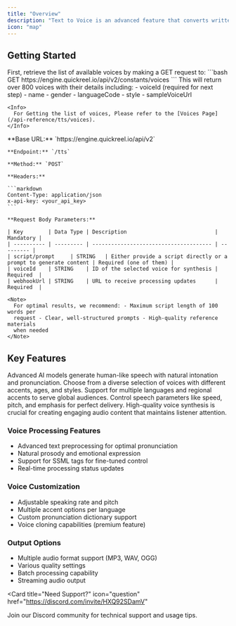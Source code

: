 ```yaml
---
title: "Overview"
description: "Text to Voice is an advanced feature that converts written text into natural-sounding speech using AI technology. This service enables dynamic content creation with high-quality voice synthesis for various applications including video narration, audiobooks, and more."
icon: "map"
---
```


## Getting Started

<Steps>
  <Step title="Get Available Voices">
    First, retrieve the list of available voices by making a GET request to:
    ```bash
    GET https://engine.quickreel.io/api/v2/constants/voices
    ```
    This will return over 800 voices with their details including:
    - voiceId (required for next step)
    - name
    - gender
    - languageCode
    - style
    - sampleVoiceUrl

    <Info>
      For Getting the list of voices, Please refer to the [Voices Page](/api-reference/tts/voices).
    </Info>

  </Step>

  <Step title="Create Text-to-Voice Request">
    **Base URL:** `https://engine.quickreel.io/api/v2`

    **Endpoint:** `/tts`

    **Method:** `POST`

    **Headers:**

    ```markdown
    Content-Type: application/json
    x-api-key: <your_api_key>
    ```

    **Request Body Parameters:**

    | Key        | Data Type | Description                            | Mandatory |
    | ---------- | --------- | -------------------------------------- | --------- |
    | script/prompt     | STRING   | Either provide a script directly or a prompt to generate content | Required (one of them) |
    | voiceId    | STRING    | ID of the selected voice for synthesis | Required  |
    | webhookUrl | STRING    | URL to receive processing updates      | Required  |

    <Note>
      For optimal results, we recommend: - Maximum script length of 100 words per
      request - Clear, well-structured prompts - High-quality reference materials
      when needed
    </Note>

  </Step>

</Steps>

## Key Features

<CardGroup cols={2}>
  <Card title="Natural Voice Synthesis" icon="waveform">
    Advanced AI models generate human-like speech with natural intonation and
    pronunciation.
  </Card>
  <Card title="Multiple Voice Options" icon="microphone">
    Choose from a diverse selection of voices with different accents, ages, and
    styles.
  </Card>
  <Card title="Multi-language Support" icon="language">
    Support for multiple languages and regional accents to serve global
    audiences.
  </Card>
  <Card title="Customizable Speech" icon="sliders">
    Control speech parameters like speed, pitch, and emphasis for perfect
    delivery.
  </Card>
</CardGroup>

<Note>
  High-quality voice synthesis is crucial for creating engaging audio content
  that maintains listener attention.
</Note>

### Voice Processing Features

- Advanced text preprocessing for optimal pronunciation
- Natural prosody and emotional expression
- Support for SSML tags for fine-tuned control
- Real-time processing status updates

### Voice Customization

- Adjustable speaking rate and pitch
- Multiple accent options per language
- Custom pronunciation dictionary support
- Voice cloning capabilities (premium feature)

### Output Options

- Multiple audio format support (MP3, WAV, OGG)
- Various quality settings
- Batch processing capability
- Streaming audio output

<Card
  title="Need Support?"
  icon="question"
  href="https://discord.com/invite/HXQ92SDamV"
>
  Join our Discord community for technical support and usage tips.
</Card>

